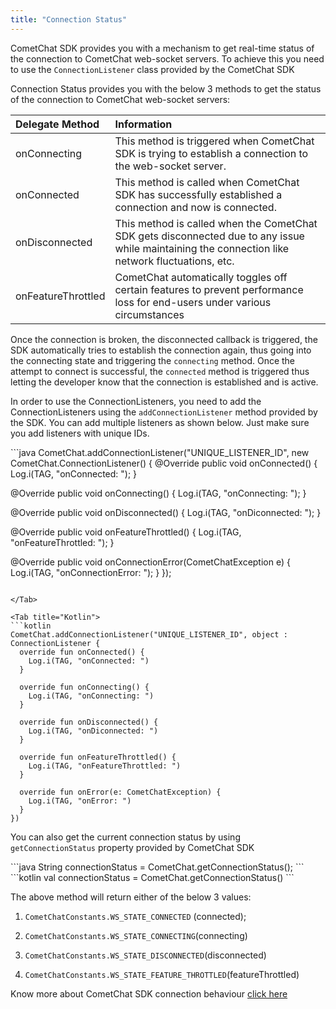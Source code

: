 ```yaml
---
title: "Connection Status"
---
```




CometChat SDK provides you with a mechanism to get real-time status of the connection to CometChat web-socket servers. To achieve this you need to use the `ConnectionListener` class provided by the CometChat SDK

Connection Status provides you with the below 3 methods to get the status of the connection to CometChat web-socket servers:

| Delegate Method    | Information                                                                                                                                      |
| :------------------ | :------------------------------------------------------------------------------------------------------------------------------------------------ |
| onConnecting       | This method is triggered when CometChat SDK is trying to establish a connection to the web-socket server.                                        |
| onConnected        | This method is called when CometChat SDK has successfully established a connection and now is connected.                                         |
| onDisconnected     | This method is called when the CometChat SDK gets disconnected due to any issue while maintaining the connection like network fluctuations, etc. |
| onFeatureThrottled | CometChat automatically toggles off certain features to prevent performance loss for end-users under various circumstances                       |

Once the connection is broken, the disconnected callback is triggered, the SDK automatically tries to establish the connection again, thus going into the connecting state and triggering the `connecting` method. Once the attempt to connect is successful, the `connected` method is triggered thus letting the developer know that the connection is established and is active.

In order to use the ConnectionListeners, you need to add the ConnectionListeners using the `addConnectionListener` method provided by the SDK. You can add multiple listeners as shown below. Just make sure you add listeners with unique IDs.

<Tabs>
<Tab title="Java">
```java
CometChat.addConnectionListener("UNIQUE_LISTENER_ID", new CometChat.ConnectionListener() {
  @Override
    public void onConnected() {
    Log.i(TAG, "onConnected: ");
  }
  
  @Override
    public void onConnecting() {
    Log.i(TAG, "onConnecting: ");
  }

  @Override
    public void onDisconnected() {
    Log.i(TAG, "onDiconnected: ");
  }
  
  @Override
    public void onFeatureThrottled() {
    Log.i(TAG, "onFeatureThrottled: ");
  }
  
  @Override
    public void onConnectionError(CometChatException e) {
    Log.i(TAG, "onConnectionError: ");
  }
});
```

</Tab>

<Tab title="Kotlin">
```kotlin
CometChat.addConnectionListener("UNIQUE_LISTENER_ID", object : ConnectionListener {
  override fun onConnected() {
    Log.i(TAG, "onConnected: ")
  }

  override fun onConnecting() {
    Log.i(TAG, "onConnecting: ")
  }

  override fun onDisconnected() {
    Log.i(TAG, "onDiconnected: ")
  }

  override fun onFeatureThrottled() {
    Log.i(TAG, "onFeatureThrottled: ")
  }
  
  override fun onError(e: CometChatException) {
    Log.i(TAG, "onError: ")
  }
}) 
```

</Tab>

</Tabs>

You can also get the current connection status by using `getConnectionStatus` property provided by CometChat SDK

<Tabs>
<Tab title="Java">
```java
String connectionStatus = CometChat.getConnectionStatus();  
```

</Tab>

<Tab title="Kotlin">
```kotlin
val connectionStatus = CometChat.getConnectionStatus() 
```

</Tab>

</Tabs>

The above method will return either of the below 3 values:

1. `CometChatConstants.WS_STATE_CONNECTED` (connected);

2. `CometChatConstants.WS_STATE_CONNECTING`(connecting)

3. `CometChatConstants.WS_STATE_DISCONNECTED`(disconnected)

4. `CometChatConstants.WS_STATE_FEATURE_THROTTLED`(featureThrottled)

<Info>

Know more about CometChat SDK connection behaviour [click here](/sdk/android/connection-behaviour)

</Info>
